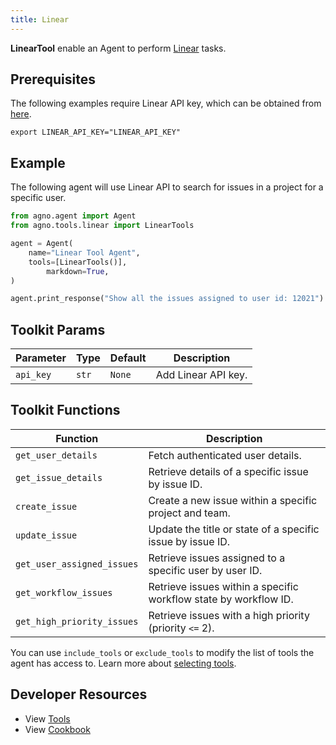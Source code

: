 ```yaml
---
title: Linear
---
```


**LinearTool** enable an Agent to perform [Linear](https://linear.app/) tasks.

## Prerequisites

The following examples require Linear API key, which can be obtained from [here](https://linear.app/settings/account/security).

```shell
export LINEAR_API_KEY="LINEAR_API_KEY"
```

## Example

The following agent will use Linear API to search for issues in a project for a specific user.

```python cookbook/tools/linear_tools.py
from agno.agent import Agent
from agno.tools.linear import LinearTools

agent = Agent(
    name="Linear Tool Agent",
    tools=[LinearTools()],
        markdown=True,
)

agent.print_response("Show all the issues assigned to user id: 12021")
```

## Toolkit Params

| Parameter | Type  | Default | Description         |
| --------- | ----- | ------- | ------------------- |
| `api_key` | `str` | `None`  | Add Linear API key. |

## Toolkit Functions

| Function                   | Description                                                      |
| -------------------------- | ---------------------------------------------------------------- |
| `get_user_details`         | Fetch authenticated user details.                                |
| `get_issue_details`        | Retrieve details of a specific issue by issue ID.                |
| `create_issue`             | Create a new issue within a specific project and team.           |
| `update_issue`             | Update the title or state of a specific issue by issue ID.       |
| `get_user_assigned_issues` | Retrieve issues assigned to a specific user by user ID.          |
| `get_workflow_issues`      | Retrieve issues within a specific workflow state by workflow ID. |
| `get_high_priority_issues` | Retrieve issues with a high priority (priority `<=` 2).          |

You can use `include_tools` or `exclude_tools` to modify the list of tools the agent has access to. Learn more about [selecting tools](/concepts/tools/selecting-tools).

## Developer Resources

- View [Tools](https://github.com/agno-agi/agno/blob/main/libs/agno/agno/tools/linear.py)
- View [Cookbook](https://github.com/agno-agi/agno/tree/main/cookbook/tools/linear_tools.py)
